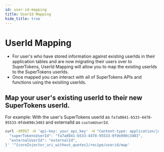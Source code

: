 ```yaml
---
id: user-id-mapping
title: UserId Mapping
hide_title: true
---
```


# UserId Mapping
<CoreInjector>

- For user's who have stored information against existing userIds in their application tables and are now migrating their users over to SuperTokens, UserId Mapping will allow you to map the existing userIds to the SuperTokens userIds. 
- Once mapped you can interact with all of SuperTokens APIs and functions using the exisiting userIds.

## Map your user's existing userId to their new SuperTokens userId.

For example:
With the user's SuperTokens userId as `fa7a0841-b533-4478-95533-0fde890c3483` and externalId as `customUserId`.

```bash
curl -XPOST -H 'api-key: your_api_key' -H "Content-type: application/json" -d '{ 
  "superTokensUserId": "fa7a0841-b533-4478-95533-0fde890c3483",
  "externalUserId": "externalId",
}' '^{coreInjector_uri_without_quotes}/recipe/userid/map'
```

</CoreInjector>